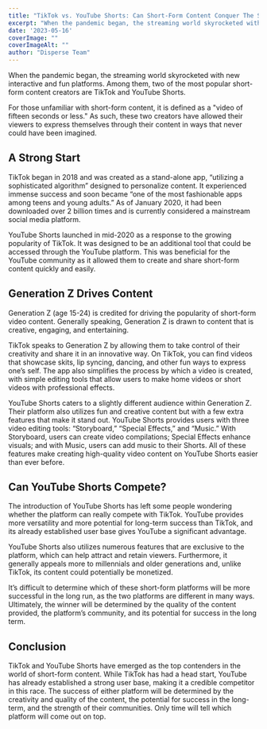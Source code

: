 ```yaml
---
title: "TikTok vs. YouTube Shorts: Can Short-Form Content Conquer The Social Media World?"
excerpt: "When the pandemic began, the streaming world skyrocketed with new interactive and fun platforms. Among them, two of the most popular short-form content creators are TikTok and YouTube Shorts."
date: '2023-05-16'
coverImage: ""  
coverImageAlt: ""
author: "Disperse Team"
---
```


When the pandemic began, the streaming world skyrocketed with new interactive and fun platforms. Among them, two of the most popular short-form content creators are TikTok and YouTube Shorts.

For those unfamiliar with short-form content, it is defined as a "video of fifteen seconds or less." As such, these two creators have allowed their viewers to express themselves through their content in ways that never could have been imagined. 

## A Strong Start

TikTok began in 2018 and was created as a stand-alone app, “utilizing a sophisticated algorithm” designed to personalize content. It experienced immense success and soon became “one of the most fashionable apps among teens and young adults.” As of January 2020, it had been downloaded over 2 billion times and is currently considered a mainstream social media platform. 

YouTube Shorts launched in mid-2020 as a response to the growing popularity of TikTok. It was designed to be an additional tool that could be accessed through the YouTube platform. This was beneficial for the YouTube community as it allowed them to create and share short-form content quickly and easily. 

## Generation Z Drives Content

Generation Z (age 15-24) is credited for driving the popularity of short-form video content. Generally speaking, Generation Z is drawn to content that is creative, engaging, and entertaining. 

TikTok speaks to Generation Z by allowing them to take control of their creativity and share it in an innovative way. On TikTok, you can find videos that showcase skits, lip syncing, dancing, and other fun ways to express one’s self. The app also simplifies the process by which a video is created, with simple editing tools that allow users to make home videos or short videos with professional effects. 

YouTube Shorts caters to a slightly different audience within Generation Z. Their platform also utilizes fun and creative content but with a few extra features that make it stand out. YouTube Shorts provides users with three video editing tools: “Storyboard,” “Special Effects,” and “Music.” With Storyboard, users can create video compilations; Special Effects enhance visuals; and with Music, users can add music to their Shorts. All of these features make creating high-quality video content on YouTube Shorts easier than ever before. 

## Can YouTube Shorts Compete?

The introduction of YouTube Shorts has left some people wondering whether the platform can really compete with TikTok. YouTube provides more versatility and more potential for long-term success than TikTok, and its already established user base gives YouTube a significant advantage. 

YouTube Shorts also utilizes numerous features that are exclusive to the platform, which can help attract and retain viewers. Furthermore, it generally appeals more to millennials and older generations and, unlike TikTok, its content could potentially be monetized. 

It’s difficult to determine which of these short-form platforms will be more successful in the long run, as the two platforms are different in many ways. Ultimately, the winner will be determined by the quality of the content provided, the platform’s community, and its potential for success in the long term. 

## Conclusion

TikTok and YouTube Shorts have emerged as the top contenders in the world of short-form content. While TikTok has had a head start, YouTube has already established a strong user base, making it a credible competitor in this race. The success of either platform will be determined by the creativity and quality of the content, the potential for success in the long-term, and the strength of their communities. Only time will tell which platform will come out on top.